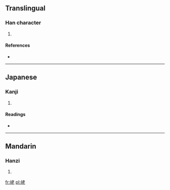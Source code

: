 ==Translingual==

===Han character===
{{Han char|rn=46|rad=山|as=06|sn=9|four=2471<sub>1</sub>|canj=山十大心 (UJKP)}}

# {{defn|Han|sort=山06}}

====References====
* {{Han ref|kx=0310.290|dkj=08041|hdz=10769.140|uh=5CD4|ud=23764|bh=CEA8|bd=52904}}

----

==Japanese==

===Kanji===
{{ja-kanji|grade=|rs=山06}}

# {{defn|Japanese|sort=山06}}

====Readings====
* {{ja-readings|on=[[ぼ]] (bo), [[も]] (mo)|kun=}}

----

==Mandarin==

===Hanzi===
{{cmn-hanzi|pin=[[mǔ]] ([[mu3]])|wg=mu<sup>3</sup>}}

# {{defn|Mandarin|sort=山06}}

[[fr:峔]]
[[pl:峔]]